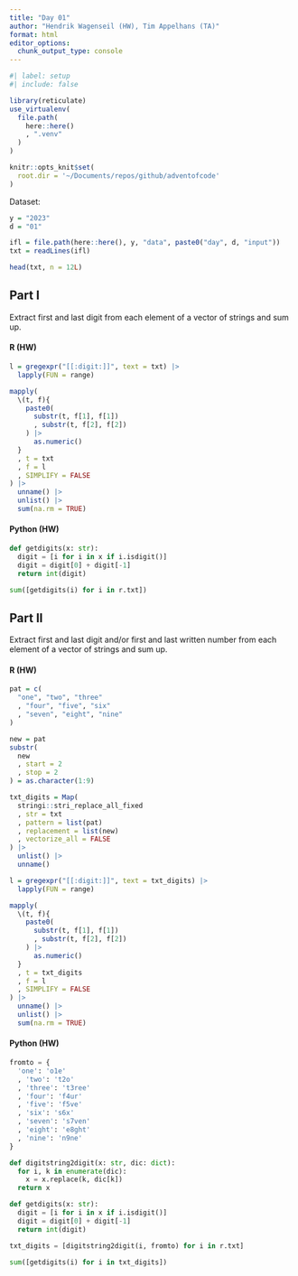 ```yaml
---
title: "Day 01"
author: "Hendrik Wagenseil (HW), Tim Appelhans (TA)"
format: html
editor_options: 
  chunk_output_type: console
---
```


```r
#| label: setup
#| include: false

library(reticulate)
use_virtualenv(
  file.path(
    here::here()
    , ".venv"
  )
)

knitr::opts_knit$set(
  root.dir = '~/Documents/repos/github/adventofcode'
)
```

Dataset: 

```r
y = "2023"
d = "01"

ifl = file.path(here::here(), y, "data", paste0("day", d, "input"))
txt = readLines(ifl)

head(txt, n = 12L)
```

::: {.panel-tabset}

## Part I

Extract first and last digit from each element of a vector of strings and 
sum up. 

::: {.panel-tabset}

#### R (HW)

```r
l = gregexpr("[[:digit:]]", text = txt) |> 
  lapply(FUN = range) 

mapply(
  \(t, f){
    paste0(
      substr(t, f[1], f[1])
      , substr(t, f[2], f[2])
    ) |> 
      as.numeric()
  }
  , t = txt
  , f = l
  , SIMPLIFY = FALSE
) |> 
  unname() |> 
  unlist() |> 
  sum(na.rm = TRUE)
```

#### Python (HW)

```python
def getdigits(x: str):
  digit = [i for i in x if i.isdigit()]
  digit = digit[0] + digit[-1]
  return int(digit)

sum([getdigits(i) for i in r.txt])
```

:::


## Part II

Extract first and last digit and/or first and last written number from each 
element of a vector of strings and sum up. 

::: {.panel-tabset}

#### R (HW)

```r
pat = c(
  "one", "two", "three"
  , "four", "five", "six"
  , "seven", "eight", "nine"
)

new = pat 
substr(
  new
  , start = 2
  , stop = 2
) = as.character(1:9)

txt_digits = Map(
  stringi::stri_replace_all_fixed
  , str = txt
  , pattern = list(pat)
  , replacement = list(new)
  , vectorize_all = FALSE
) |> 
  unlist() |> 
  unname()

l = gregexpr("[[:digit:]]", text = txt_digits) |> 
  lapply(FUN = range) 

mapply(
  \(t, f){
    paste0(
      substr(t, f[1], f[1])
      , substr(t, f[2], f[2])
    ) |> 
      as.numeric()
  }
  , t = txt_digits
  , f = l
  , SIMPLIFY = FALSE
) |> 
  unname() |> 
  unlist() |> 
  sum(na.rm = TRUE)
```

#### Python (HW)

```python
fromto = {
  'one': 'o1e'
  , 'two': 't2o'
  , 'three': 't3ree'
  , 'four': 'f4ur'
  , 'five': 'f5ve'
  , 'six': 's6x'
  , 'seven': 's7ven'
  , 'eight': 'e8ght'
  , 'nine': 'n9ne'
}

def digitstring2digit(x: str, dic: dict):
  for i, k in enumerate(dic):
    x = x.replace(k, dic[k])
  return x

def getdigits(x: str):
  digit = [i for i in x if i.isdigit()]
  digit = digit[0] + digit[-1]
  return int(digit)

txt_digits = [digitstring2digit(i, fromto) for i in r.txt]    

sum([getdigits(i) for i in txt_digits])
```

:::

:::
